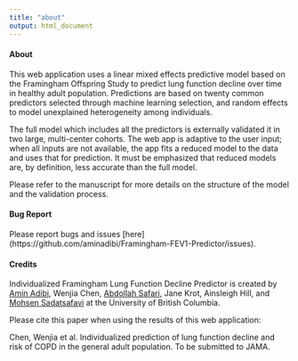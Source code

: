 ```yaml
---
title: "about"
output: html_document
---
```



#### About 

This web application uses a linear mixed effects predictive model based on the Framingham Offspring Study to predict lung function decline over time in healthy adult population. Predictions are based on twenty common predictors selected through machine learning selection, and random effects to model unexplained heterogeneity among individuals. 

The full model which includes all the predictors is externally validated it in two large, multi-center cohorts. The web app is adaptive to the user input; when all inputs are not available, the app fits a reduced model to the data and uses that for prediction. It must be emphasized that reduced models are, by definition, less accurate than the full model. 

Please refer to the manuscript for more details on the structure of the model and the validation process.

#### Bug Report

Please report bugs and issues [here] (https://github.com/aminadibi/Framingham-FEV1-Predictor/issues).

                         
#### Credits

Individualized Framingham Lung Function Decline Predictor is created by [Amin Adibi](http://resp.core.ubc.ca/team/Amin_Adibi), Wenjia Chen, [Abdollah Safari](http://resp.core.ubc.ca/team/Abdollah_Safari), Jane Krot, Ainsleigh Hill, and [Mohsen Sadatsafavi](http://resp.core.ubc.ca/team/Mohsen_Sadatsafavi) at the University of British Columbia. 

Please cite this paper when using the results of this web application:

Chen, Wenjia et al. Individualized prediction of lung function decline and risk of COPD in the general adult population. To be submitted to JAMA.
